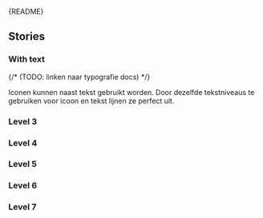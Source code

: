 
<Meta of={IconStories} />

<Markdown>{README}</Markdown>

<Primary />

<Controls />

## Stories

### With text

{/* (TODO: linken naar typografie docs) */}

Iconen kunnen naast tekst gebruikt worden. Door dezelfde tekstniveaus te gebruiken voor icoon en tekst lijnen ze perfect uit.

<Canvas of={IconStories.WithText} />

### Level 3

<Canvas of={IconStories.Level3} />

### Level 4

<Canvas of={IconStories.Level4} />

### Level 5

<Canvas of={IconStories.Level5} />

### Level 6

<Canvas of={IconStories.Level6} />

### Level 7

<Canvas of={IconStories.Level7} />
